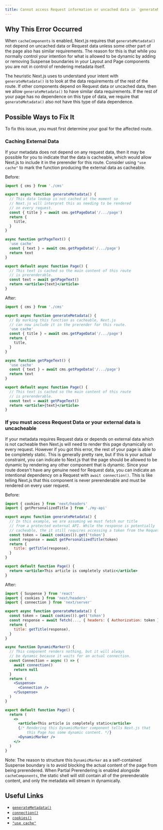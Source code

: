 ```yaml
---
title: Cannot access Request information or uncached data in `generateMetadata()` in an otherwise entirely static route
---
```


## Why This Error Occurred

When `cacheComponents` is enabled, Next.js requires that `generateMetadata()` not depend on uncached data or Request data unless some other part of the page also has similar requirements. The reason for this is that while you normally control your intention for what is allowed to be dynamic by adding or removing Suspense boundaries in your Layout and Page components you are not in control of rendering metadata itself.

The heuristic Next.js uses to understand your intent with `generateMetadata()` is to look at the data requirements of the rest of the route. If other components depend on Request data or uncached data, then we allow `generateMetadata()` to have similar data requirements. If the rest of your page has no dependence on this type of data, we require that `generateMetadata()` also not have this type of data dependence.

## Possible Ways to Fix It

To fix this issue, you must first determine your goal for the affected route.

### Caching External Data

If your metadata does not depend on any request data, then it may be possible for you to indicate that the data is cacheable, which would allow Next.js to include it in the prerender for this route. Consider using `"use cache"` to mark the function producing the external data as cacheable.

Before:

```jsx filename="app/.../page.tsx"
import { cms } from './cms'

export async function generateMetadata() {
  // This data lookup is not cached at the moment so
  // Next.js will interpret this as needing to be rendered
  // on every request.
  const { title } = await cms.getPageData('/.../page')
  return {
    title,
  }
}

async function getPageText() {
  'use cache'
  const { text } = await cms.getPageData('/.../page')
  return text
}

export default async function Page() {
  // This text is cached so the main content of this route
  // is prerenderable.
  const text = await getPageText()
  return <article>{text}</article>
}
```

After:

```jsx filename="app/.../page.tsx"
import { cms } from './cms'

export async function generateMetadata() {
  // By marking this function as cacheable, Next.js
  // can now include it in the prerender for this route.
  'use cache'
  const { title } = await cms.getPageData('/.../page')
  return {
    title,
  }
}

async function getPageText() {
  'use cache'
  const { text } = await cms.getPageData('/.../page')
  return text
}

export default async function Page() {
  // This text is cached so the main content of this route
  // is prerenderable.
  const text = await getPageText()
  return <article>{text}</article>
}
```

### If you must access Request Data or your external data is uncacheable

If your metadata requires Request data or depends on external data which is not cacheable then Next.js will need to render this page dynamically on every request. However if you got this error, the rest of your page is able to be completely static. This is generally pretty rare, but if this is your actual constraint, you can indicate to Next.js that the page should be allowed to be dynamic by rendering any other component that is dynamic. Since your route doesn't have any genuine need for Request data, you can indicate an intentional dependency on a Request with `await connection()`. This is like telling Next.js that this component is never prerenderable and must be rendered on every user request.

Before:

```jsx filename="app/.../page.tsx"
import { cookies } from 'next/headers'
import { getPersonalizedTitle } from './my-api'

export async function generateMetadata() {
  // In this example, we are assuming we must fetch our title
  // from a protected external API. While the response is potentially
  // cacheable, the it still requires accessing a token from the Request cookies.
  const token = (await cookies()).get('token')
  const response = await getPersonalizedTitle(token)
  return {
    title: getTitle(response),
  }
}

export default function Page() {
  return <article>This article is completely static</article>
}
```

After:

```jsx filename="app/.../page.tsx"
import { Suspense } from 'react'
import { cookies } from 'next/headers'
import { connection } from 'next/server'

export async function generateMetadata() {
  const token = (await cookies()).get('token')
  const response = await fetch(..., { headers: { Authorization: token } })
  return {
    title: getTitle(response),
  }
}

async function DynamicMarker() {
  // This component renders nothing, but it will always
  // be dynamic because it waits for an actual connection.
  const Connection = async () => {
    await connection()
    return null
  }
  return (
    <Suspense>
      <Connection />
    </Suspense>
  )
}

export default function Page() {
  return (
    <>
      <article>This article is completely static</article>
      {/* Rendering this DynamicMarker component tells Next.js that
          this Page has some dynamic content. */}
      <DynamicMarker />
    </>
  )
}
```

Note: The reason to structure this `DynamicMarker` as a self-contained Suspense boundary is to avoid blocking the actual content of the page from being prerendered. When Partial Prerendering is enabled alongside `cacheComponents`, the static shell will still contain all of the prerenderable content, and only the metadata will stream in dynamically.

## Useful Links

- [`generateMetadata()`](/docs/app/api-reference/functions/generate-metadata)
- [`connection()`](/docs/app/api-reference/functions/connection)
- [`cookies()`](/docs/app/api-reference/functions/cookies)
- [`"use cache"`](/docs/app/api-reference/directives/use-cache)
